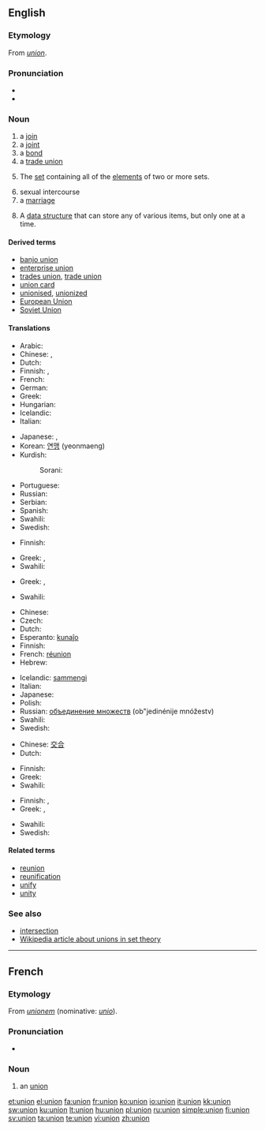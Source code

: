 {{also|Union|the Union|unión}}
==English==
{{wikipedia|dab=Union}}

===Etymology===
From {{etyl|fro}} ''[[#French|union]]''.

===Pronunciation===
* {{IPA|/juːnjən/}}
* {{audio|en-us-union.ogg|Audio (US)}}

===Noun===
{{en-noun}}

# a [[join]]
# a [[joint]]
# a [[bond]]
# a [[trade union]]
# {{settheory}} The [[set]] containing all of the [[element]]s of two or more sets.
# sexual intercourse
# a [[marriage]]
# {{computing}} A [[data structure]] that can store any of various items, but only one at a time.

====Derived terms====
* [[banjo union]]
* [[enterprise union]]
* [[trades union]], [[trade union]]
* [[union card]]
* [[unionised]], [[unionized]]<!--in a union-->
* [[European Union]]
* [[Soviet Union]]

====Translations====
{{trans-top|join}}
* Arabic: {{t|ar|اتحاد|m|tr=ittiHaad|sc=Arab}}
* Chinese: {{zh-tsp|聯盟|联盟|liánméng}}, {{zh-tsp|聯合|联合|liánhé}}
* Dutch: {{t-|nl|unie}}
* Finnish: {{t+|fi|liitto}}, {{t-|fi|unioni}}
* French: {{t+|fr|union|f}}
* German: {{t+|de|Union|f}}
* Greek: {{t|el|ένωση|f|sc=Grek}}
* Hungarian: {{t+|hu|egyesülés}}
* Icelandic: {{t-|is|samband}}
* Italian: {{t+|it|unione|f}}
{{trans-mid}}
* Japanese: {{t-|ja|連邦|tr=renpō|sc=Jpan}}, {{t-|ja|同盟|tr=dōmei|sc=Jpan}}
* Korean: [[연맹]] (yeonmaeng)
* Kurdish:
*: Sorani: {{t|ku|یه‌کێتی|tr=yekéti|sc=ku-Arab}}
* Portuguese: {{t+|pt|união|f}}
* Russian: {{t+|ru|союз|m|tr=sojúz|sc=Cyrl}}
* Serbian: {{t-|sr|savez|m}}
* Spanish: {{t+|es|unión|f}}
* Swahili: {{t|sw|shirikisho}}
* Swedish: {{t+|sv|union}}
{{trans-bottom}}

{{trans-top|joint}}
* Finnish: {{t-|fi|liitos}}
{{trans-mid}}
* Greek: {{t+|el|αρμός|f|sc=Grek}}, {{t+|el|άρθρωση|f|sc=Grek}}
* Swahili: {{t|sw|shirikisho}}
{{trans-bottom}}

{{trans-top|bond}}
* Greek: {{t|el|ένωση|f|sc=Grek}}, {{t+|el|σύνδεσμος|m|sc=Grek}}
{{trans-mid}}
* Swahili: {{t|sw|shirikisho}}
{{trans-bottom}}

{{trans-see|[[trade union]]}}

{{trans-top|in set theory}}
* Chinese: {{zh-tsp|併集|并集|bìngjí}}
* Czech: {{t-|cs|sjednocení|n}}
* Dutch: {{t+|nl|vereniging}}
* Esperanto: [[kunaĵo]]
* Finnish: {{t+|fi|yhdiste}}
* French: [[réunion]] {{f}}<!--sic: not "union"-->
* Hebrew: {{t-|he|איחוד|sc=Hebr}}
{{trans-mid}}
* Icelandic: [[sammengi]]
* Italian: {{t+|it|unione|f}}
* Japanese: {{t-|ja|和集合|sc=Jpan}}
* Polish: {{t+|pl|unia|f}}
* Russian: [[объединение множеств]] (ob"jedinénije mnóžestv) {{n}}
* Swahili: {{t|sw|shirikisho}}
* Swedish: {{t+|sv|union}}
{{trans-bottom}}

{{trans-top|sexual intercourse}}
* Chinese: [[交合]]
* Dutch: {{t|nl|gemeenschap}}
{{trans-mid}}
* Finnish: {{t+|fi|yhdyntä}}
* Greek: {{t|el|ένωση|f|sc=Grek}}
* Swahili: {{t|sw|shirikisho}}
{{trans-bottom}}

{{trans-top|marriage}}
* Finnish: {{t+|fi|avioliitto}}, {{t+|fi|liitto}}
* Greek: {{t|el|σύζευξη|f|sc=Grek}}, {{t+|el|γάμος|m|sc=Grek}}
{{trans-mid}}
* Swahili: {{t|sw|shirikisho}}
* Swedish: {{t+|sv|förening|c}}
{{trans-bottom}}

====Related terms====
* [[reunion]]
* [[reunification]]
* [[unify]]
* [[unity]]

===See also===
* [[intersection]]<!--in set theory-->
* [[w:union_(set theory)|Wikipedia article about unions in set theory]]

----

==French==

===Etymology===
From {{LL.}} ''[[unionem]]'' (nominative: ''[[unio]]'').

===Pronunciation===
* {{audio|Fr-union.ogg|audio}}

===Noun===
{{fr-noun|f}}

# an [[#Noun|union]]

[[et:union]]
[[el:union]]
[[fa:union]]
[[fr:union]]
[[ko:union]]
[[io:union]]
[[it:union]]
[[kk:union]]
[[sw:union]]
[[ku:union]]
[[lt:union]]
[[hu:union]]
[[pl:union]]
[[ru:union]]
[[simple:union]]
[[fi:union]]
[[sv:union]]
[[ta:union]]
[[te:union]]
[[vi:union]]
[[zh:union]]